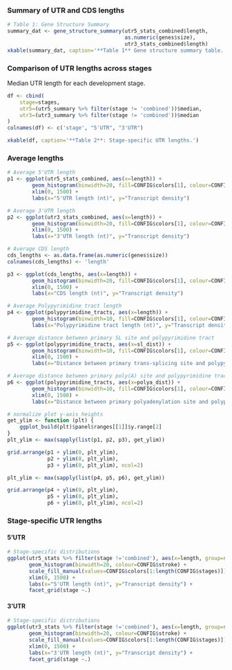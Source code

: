 ### Summary of UTR and CDS lengths

```r
# Table 1: Gene Structure Summary
summary_dat <- gene_structure_summary(utr5_stats_combined$length,
                                      as.numeric(genes$size),
                                      utr3_stats_combined$length)
xkable(summary_dat, caption='**Table 1** Gene structure summary table.')
```

### Comparison of UTR lengths across stages

Median UTR length for each development stage.

```r
df <- cbind(
	stage=stages,
	utr5=(utr5_summary %>% filter(stage != 'combined'))$median,
	utr3=(utr3_summary %>% filter(stage != 'combined'))$median
)
colnames(df) <- c('stage', "5'UTR", "3'UTR")

xkable(df, caption='**Table 2**: Stage-specific UTR lengths.')
```

### Average lengths

```r
# Average 5'UTR length
p1 <- ggplot(utr5_stats_combined, aes(x=length)) + 
        geom_histogram(binwidth=20, fill=CONFIG$colors[1], colour=CONFIG$stroke, alpha=0.75) +
        xlim(0, 1500) +
        labs(x="5'UTR length (nt)", y="Transcript density")

# Average 3'UTR length
p2 <- ggplot(utr3_stats_combined, aes(x=length)) + 
        geom_histogram(binwidth=20, fill=CONFIG$colors[1], colour=CONFIG$stroke, alpha=0.75) +
        xlim(0, 1500) +
        labs(x="3'UTR length (nt)", y="Transcript density")

# Average CDS length
cds_lengths <- as.data.frame(as.numeric(genes$size))
colnames(cds_lengths) <- 'length'

p3 <- ggplot(cds_lengths, aes(x=length)) + 
        geom_histogram(binwidth=20, fill=CONFIG$colors[1], colour=CONFIG$stroke, alpha=0.75) +
        xlim(0, 1500) +
        labs(x="CDS length (nt)", y="Transcript density")

# Average Polypyrimidine tract length
p4 <- ggplot(polypyrimidine_tracts, aes(x=length)) + 
        geom_histogram(binwidth=10, fill=CONFIG$colors[1], colour=CONFIG$stroke, alpha=0.75) +
        labs(x="Polypyrimidine tract length (nt)", y="Transcript density")

# Average distance between primary SL site and polypyrimidine tract
p5 <- ggplot(polypyrimidine_tracts, aes(x=sl_dist)) +
        geom_histogram(binwidth=10, fill=CONFIG$colors[1], colour=CONFIG$stroke, alpha=0.75) +
        xlim(0, 1500) +
        labs(x="Distance between primary trans-splicing site and polypyrimidine tract (nt)", y="Transcript density")

# Average distance between primary poly(A) site and polypyrimidine tract
p6 <- ggplot(polypyrimidine_tracts, aes(x=polya_dist)) +
        geom_histogram(binwidth=10, fill=CONFIG$colors[1], colour=CONFIG$stroke, alpha=0.75) +
        xlim(0, 1500) +
        labs(x="Distance between primary polyadenylation site and polypyrimidine tract (nt)", y="Transcript density")

# normalize plot y-axis heights
get_ylim <- function (plt) {
    ggplot_build(plt)$panel$ranges[[1]]$y.range[2]
}
plt_ylim <- max(sapply(list(p1, p2, p3), get_ylim))

grid.arrange(p1 + ylim(0, plt_ylim), 
             p2 + ylim(0, plt_ylim),
             p3 + ylim(0, plt_ylim), ncol=2)

plt_ylim <- max(sapply(list(p4, p5, p6), get_ylim))

grid.arrange(p4 + ylim(0, plt_ylim), 
             p5 + ylim(0, plt_ylim), 
             p6 + ylim(0, plt_ylim), ncol=2)
```

### Stage-specific UTR lengths

#### 5'UTR

```r
# Stage-specific distributions
ggplot(utr5_stats %>% filter(stage !='combined'), aes(x=length, group=stage, fill=stage)) + 
       geom_histogram(binwidth=20, colour=CONFIG$stroke) +
       scale_fill_manual(values=CONFIG$colors[1:length(CONFIG$stages)]) +
       xlim(0, 1500) +
       labs(x="5'UTR length (nt)", y="Transcript density") +
       facet_grid(stage ~.)
```

#### 3'UTR

```r
# Stage-specific distributions
ggplot(utr3_stats %>% filter(stage !='combined'), aes(x=length, group=stage, fill=stage)) + 
       geom_histogram(binwidth=20, colour=CONFIG$stroke) +
       scale_fill_manual(values=CONFIG$colors[1:length(CONFIG$stages)]) +
       xlim(0, 1500) +
       labs(x="3'UTR length (nt)", y="Transcript density") +
       facet_grid(stage ~.)
```

